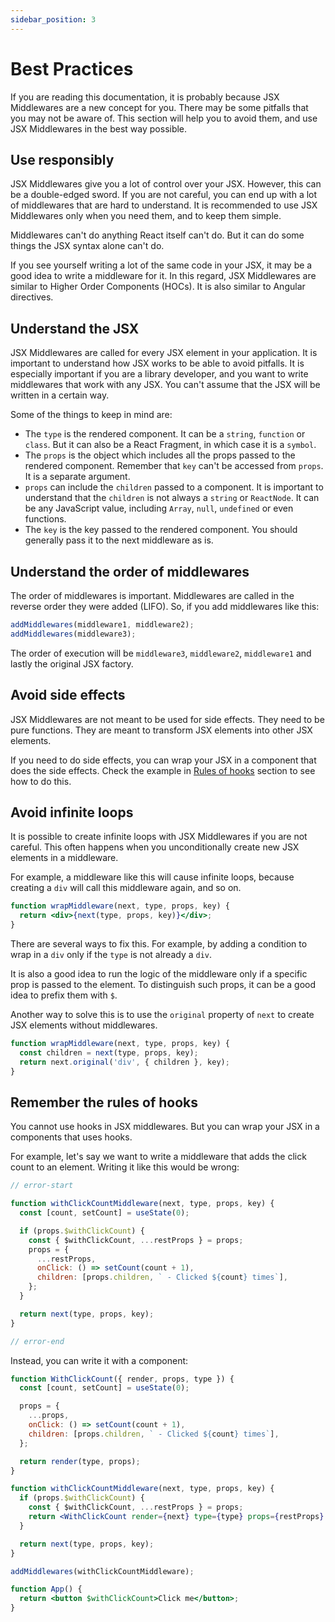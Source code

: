 ```yaml
---
sidebar_position: 3
---
```



# Best Practices

If you are reading this documentation, it is probably because JSX Middlewares are a new concept for you. There may be some pitfalls that you may not be aware of. This section will help you to avoid them, and use JSX Middlewares in the best way possible.

## Use responsibly

JSX Middlewares give you a lot of control over your JSX. However, this can be a double-edged sword. If you are not careful, you can end up with a lot of middlewares that are hard to understand. It is recommended to use JSX Middlewares only when you need them, and to keep them simple.

Middlewares can't do anything React itself can't do. But it can do some things the JSX syntax alone can't do.

If you see yourself writing a lot of the same code in your JSX, it may be a good idea to write a middleware for it. In this regard, JSX Middlewares are similar to Higher Order Components (HOCs). It is also similar to Angular directives.

## Understand the JSX

JSX Middlewares are called for every JSX element in your application. It is important to understand how JSX works to be able to avoid pitfalls. It is especially important if you are a library developer, and you want to write middlewares that work with any JSX. You can't assume that the JSX will be written in a certain way.

Some of the things to keep in mind are:

- The `type` is the rendered component. It can be a `string`, `function` or `class`. But it can also be a React Fragment, in which case it is a `symbol`.
- The `props` is the object which includes all the props passed to the rendered component. Remember that `key` can't be accessed from `props`. It is a separate argument.
- `props` can include the `children` passed to a component. It is important to understand that the `children` is not always a `string` or `ReactNode`. It can be any JavaScript value, including `Array`, `null`, `undefined` or even functions.
- The `key` is the key passed to the rendered component. You should generally pass it to the next middleware as is.

## Understand the order of middlewares

The order of middlewares is important. Middlewares are called in the reverse order they were added (LIFO). So, if you add middlewares like this:

```jsx
addMiddlewares(middleware1, middleware2);
addMiddlewares(middleware3);
```

The order of execution will be `middleware3`, `middleware2`, `middleware1` and lastly the original JSX factory.

## Avoid side effects

JSX Middlewares are not meant to be used for side effects. They need to be pure functions. They are meant to transform JSX elements into other JSX elements.

If you need to do side effects, you can wrap your JSX in a component that does the side effects. Check the example in [Rules of hooks](#remember-the-rules-of-hooks) section to see how to do this.

## Avoid infinite loops

It is possible to create infinite loops with JSX Middlewares if you are not careful. This often happens when you unconditionally create new JSX elements in a middleware.

For example, a middleware like this will cause infinite loops, because creating a `div` will call this middleware again, and so on.

```jsx
function wrapMiddleware(next, type, props, key) {
  return <div>{next(type, props, key)}</div>;
}
```

There are several ways to fix this. For example, by adding a condition to wrap in a `div` only if the `type` is not already a `div`.

It is also a good idea to run the logic of the middleware only if a specific prop is passed to the element. To distinguish such props, it can be a good idea to prefix them with `$`.

Another way to solve this is to use the `original` property of `next` to create JSX elements without middlewares.

```jsx
function wrapMiddleware(next, type, props, key) {
  const children = next(type, props, key);
  return next.original('div', { children }, key);
}
```

## Remember the rules of hooks

You cannot use hooks in JSX middlewares. But you can wrap your JSX in a components that uses hooks.

For example, let's say we want to write a middleware that adds the click count to an element. Writing it like this would be wrong:

```jsx
// error-start

function withClickCountMiddleware(next, type, props, key) {
  const [count, setCount] = useState(0);

  if (props.$withClickCount) {
    const { $withClickCount, ...restProps } = props;
    props = {
      ...restProps,
      onClick: () => setCount(count + 1),
      children: [props.children, ` - Clicked ${count} times`],
    };
  }

  return next(type, props, key);
}

// error-end
```

Instead, you can write it with a component:

```jsx
function WithClickCount({ render, props, type }) {
  const [count, setCount] = useState(0);

  props = {
    ...props,
    onClick: () => setCount(count + 1),
    children: [props.children, ` - Clicked ${count} times`],
  };

  return render(type, props);
}

function withClickCountMiddleware(next, type, props, key) {
  if (props.$withClickCount) {
    const { $withClickCount, ...restProps } = props;
    return <WithClickCount render={next} type={type} props={restProps} key={key} />;
  }

  return next(type, props, key);
}

addMiddlewares(withClickCountMiddleware);

function App() {
  return <button $withClickCount>Click me</button>;
}
```

<WithClickCountExample />
